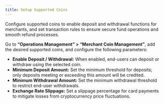 ```yaml
---
title: Setup Supported Coins
---
```


Configure supported coins to enable deposit and withdrawal functions for merchants, and set transaction rules to ensure secure fund operations and smooth refund processes.

Go to **“Operations Management” > “Merchant Coin Management”**, add the desired supported coins, and configure the following parameters:

* **Enable Deposit / Withdrawal:** When enabled, end-users can deposit or withdraw using the selected coin.
* **Minimum Deposit Amount:** Set the minimum threshold for deposits; only deposits meeting or exceeding this amount will be credited.
* **Minimum Withdrawal Amount:** Set the minimum withdrawal threshold to restrict end-user withdrawals.
* **Exchange Rate Slippage:** Set a slippage percentage for card payments to mitigate losses from cryptocurrency price fluctuations.





